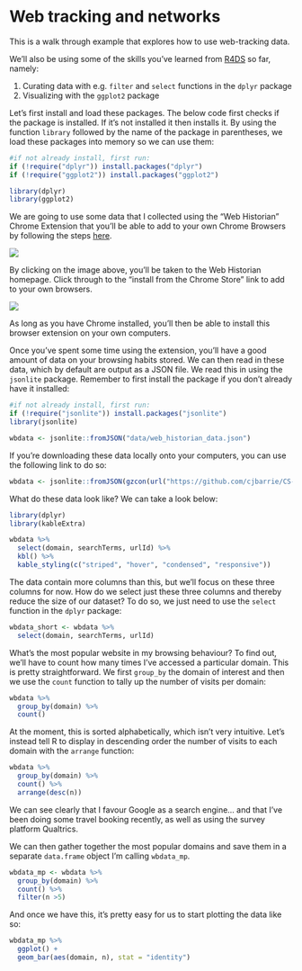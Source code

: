 # Web tracking and networks {.unnumbered}

This is a walk through example that explores how to use web-tracking data.

We'll also be using some of the skills you've learned from [R4DS](https://r4ds.had.co.nz/) so far, namely:

1.  Curating data with e.g. `filter` and `select` functions in the `dplyr` package
2.  Visualizing with the `ggplot2` package

Let's first install and load these packages. The below code first checks if the package is installed. If it's not installed it then installs it. By using the function `library` followed by the name of the package in parentheses, we load these packages into memory so we can use them:

```r
#if not already install, first run:
if (!require("dplyr")) install.packages("dplyr")
if (!require("ggplot2")) install.packages("ggplot2")

library(dplyr)
library(ggplot2)
```

We are going to use some data that I collected using the "Web Historian" Chrome Extension that you'll be able to add to your own Chrome Browsers by following the steps [here](https://webhistorian.github.io/edu_edition.html).

[![](images/Screenshot%202022-09-30%20at%2016.53.34.png)](https://webhistorian.github.io/edu_edition.html)

By clicking on the image above, you'll be taken to the Web Historian homepage. Click through to the "install from the Chrome Store" link to add to your own browsers.

[![](images/Screenshot%202022-09-30%20at%2016.53.45.png)](https://chrome.google.com/webstore/detail/web-historian-education-e/chpcblajbmmlbhecpnnadmjmlbhkloji)

As long as you have Chrome installed, you'll then be able to install this browser extension on your own computers.

Once you've spent some time using the extension, you'll have a good amount of data on your browsing habits stored. We can then read in these data, which by default are output as a JSON file. We read this in using the `jsonlite` package. Remember to first install the package if you don't already have it installed:

```r
#if not already install, first run:
if (!require("jsonlite")) install.packages("jsonlite")
library(jsonlite)

wbdata <- jsonlite::fromJSON("data/web_historian_data.json")
```

If you're downloading these data locally onto your computers, you can use the following link to do so:

```r
wbdata <- jsonlite::fromJSON(gzcon(url("https://github.com/cjbarrie/CS-ED/blob/main/data/web_historian_data.json?raw=true")))
```

What do these data look like? We can take a look below:

```r
library(dplyr)
library(kableExtra)

wbdata %>% 
  select(domain, searchTerms, urlId) %>%
  kbl() %>%
  kable_styling(c("striped", "hover", "condensed", "responsive"))
```

The data contain more columns than this, but we'll focus on these three columns for now. How do we select just these three columns and thereby reduce the size of our dataset? To do so, we just need to use the `select` function in the `dplyr` package:

```r
wbdata_short <- wbdata %>% 
  select(domain, searchTerms, urlId)
```

What's the most popular website in my browsing behaviour? To find out, we'll have to count how many times I've accessed a particular domain. This is pretty straightforward. We first `group_by` the domain of interest and then we use the `count` function to tally up the number of visits per domain:

```r
wbdata %>% 
  group_by(domain) %>%
  count() 
```

At the moment, this is sorted alphabetically, which isn't very intuitive. Let's instead tell R to display in descending order the number of visits to each domain with the `arrange` function:

```r
wbdata %>% 
  group_by(domain) %>%
  count() %>%
  arrange(desc(n))
```

We can see clearly that I favour Google as a search engine... and that I've been doing some travel booking recently, as well as using the survey platform Qualtrics.

We can then gather together the most popular domains and save them in a separate `data.frame` object I'm calling `wbdata_mp`.

```r
wbdata_mp <- wbdata %>% 
  group_by(domain) %>%
  count() %>%
  filter(n >5)
```

And once we have this, it's pretty easy for us to start plotting the data like so:

```r
wbdata_mp %>%
  ggplot() +
  geom_bar(aes(domain, n), stat = "identity")
```
